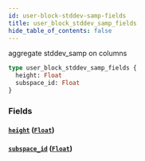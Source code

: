 ```yaml
---
id: user-block-stddev-samp-fields
title: user_block_stddev_samp_fields
hide_table_of_contents: false
---
```


aggregate stddev_samp on columns

```graphql
type user_block_stddev_samp_fields {
  height: Float
  subspace_id: Float
}
```

### Fields

#### [`height`](#) ([`Float`](/07-graphql/scalars/float))

#### [`subspace_id`](#) ([`Float`](/07-graphql/scalars/float))
